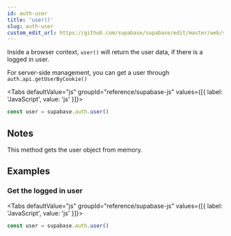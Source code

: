 ```yaml
---
id: auth-user
title: 'user()'
slug: auth-user
custom_edit_url: https://github.com/supabase/supabase/edit/master/web/spec/supabase.yml
---
```



Inside a browser context, `user()` will return the user data, if there is a logged in user.

For server-side management, you can get a user through `auth.api.getUserByCookie()`

<Tabs
  defaultValue="js"
  groupId="reference/supabase-js"
  values={[{ label: 'JavaScript', value: 'js' }]}>

<TabItem value="js">

```js
const user = supabase.auth.user()
```

</TabItem>

</Tabs>

## Notes

This method gets the user object from memory.

## Examples

### Get the logged in user

<Tabs
  defaultValue="js"
  groupId="reference/supabase-js"
  values={[{ label: 'JavaScript', value: 'js' }]}>

<TabItem value="js">

```js
const user = supabase.auth.user()
```

</TabItem>

</Tabs>

